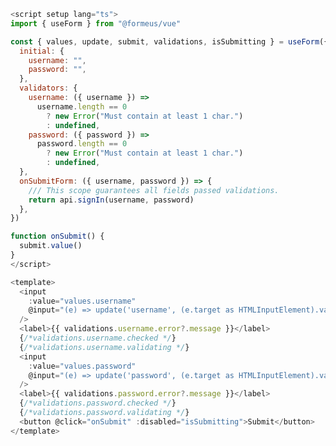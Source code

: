 ```js showLineNumbers copy
<script setup lang="ts">
import { useForm } from "@formeus/vue"

const { values, update, submit, validations, isSubmitting } = useForm({
  initial: {
    username: "",
    password: "",
  },
  validators: {
    username: ({ username }) =>
      username.length == 0
        ? new Error("Must contain at least 1 char.")
        : undefined,
    password: ({ password }) =>
      password.length == 0
        ? new Error("Must contain at least 1 char.")
        : undefined,
  },
  onSubmitForm: ({ username, password }) => {
    /// This scope guarantees all fields passed validations.
    return api.signIn(username, password)
  },
})

function onSubmit() {
  submit.value()
}
</script>

<template>
  <input
    :value="values.username"
    @input="(e) => update('username', (e.target as HTMLInputElement).value)"
  />
  <label>{{ validations.username.error?.message }}</label>
  {/*validations.username.checked */}
  {/*validations.username.validating */}
  <input
    :value="values.password"
    @input="(e) => update('password', (e.target as HTMLInputElement).value)"
  />
  <label>{{ validations.password.error?.message }}</label>
  {/*validations.password.checked */}
  {/*validations.password.validating */}
  <button @click="onSubmit" :disabled="isSubmitting">Submit</button>
</template>
```
